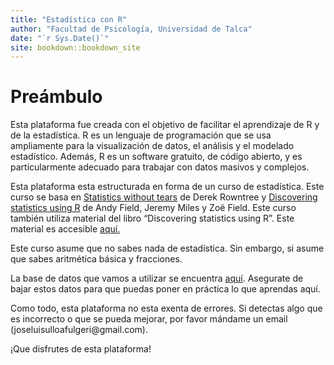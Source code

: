 ```yaml
--- 
title: "Estadística con R"
author: "Facultad de Psicología, Universidad de Talca"
date: "`r Sys.Date()`"
site: bookdown::bookdown_site
---
```


# Preámbulo {-}

Esta plataforma fue creada con el objetivo de facilitar el aprendizaje de R y de la estadística. R es un lenguaje de programación que se usa ampliamente para la visualización de datos, el análisis y el modelado estadístico. Además, R es un software gratuito, de código abierto, y es particularmente adecuado para trabajar con datos masivos y complejos.

Esta plataforma esta estructurada en forma de un curso de estadística. Este curso se basa en <a href="https://www.goodreads.com/book/show/578667.Statistics_Without_Tears" target="_blank">Statistics without tears</a> de Derek Rowntree y <a href="https://www.discoveringstatistics.com/books/discovering-statistics-using-r/" target="_blank">Discovering statistics using R</a>  de Andy Field, Jeremy Miles y Zoë Field. Este curso también utiliza material del libro "Discovering statistics using R". Este material es accesible <a href="https://studysites.uk.sagepub.com/dsur/study/articles.htm" target="_blank">aquí.</a>

Este curso asume que no sabes nada de estadística. Sin embargo, si asume que sabes aritmética básica y fracciones.

La base de datos que vamos a utilizar se encuentra <a href="https://github.com/doctoradoenpsicologiautal/estadistica/tree/master/data" target="_blank">aquí</a>. Asegurate de bajar estos datos para que puedas poner en práctica lo que aprendas aquí.


Como todo, esta plataforma no esta exenta de errores. Si detectas algo que es incorrecto o que se pueda mejorar, por favor mándame un email (joseluisulloafulgeri@gmail.com). </a>

¡Que disfrutes de esta plataforma! </a>